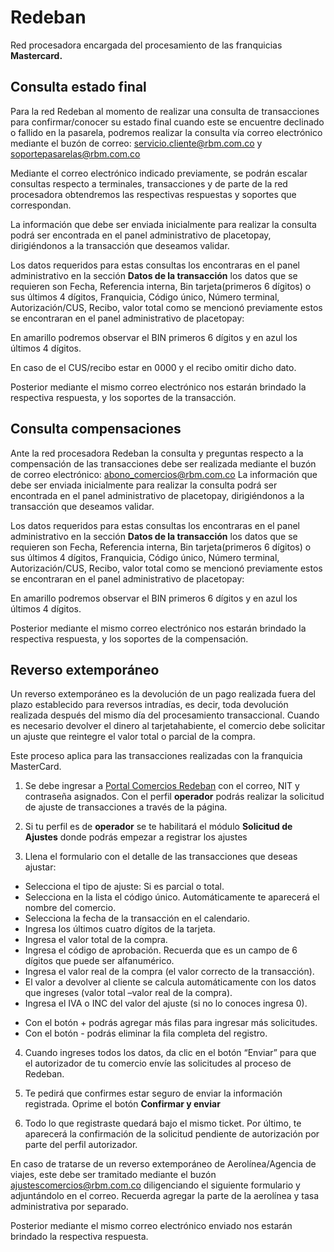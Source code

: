 

<HeroPattern />


# Redeban 
Red procesadora encargada del procesamiento de las franquicias **Mastercard.**

## Consulta estado final

Para la red Redeban al momento de realizar una consulta de transacciones para confirmar/conocer su estado final cuando este se encuentre declinado o fallido en la pasarela, podremos realizar la consulta vía correo electrónico mediante el buzón de correo: servicio.cliente@rbm.com.co y soportepasarelas@rbm.com.co

Mediante el correo electrónico indicado previamente, se podrán escalar consultas respecto a terminales, transacciones y de parte de la red procesadora obtendremos las respectivas respuestas y soportes que correspondan.

La información que debe ser enviada inicialmente para realizar la consulta podrá ser encontrada en el panel administrativo de placetopay, dirigiéndonos a la transacción que deseamos validar.

Los datos requeridos para estas consultas los encontraras en el panel administrativo en la sección **Datos de la transacción** los datos que se requieren son Fecha, Referencia interna, Bin tarjeta(primeros 6 dígitos) o sus últimos 4 dígitos, Franquicia, Código único, Número terminal, Autorización/CUS, Recibo, valor total como se mencionó previamente estos se encontraran en el panel administrativo de placetopay:

<Note> En amarillo podremos observar el BIN primeros 6 dígitos y en azul los últimos 4 dígitos. </Note>

<CenteredContainer>
    <ImageZoom
      src="/panel_trxs_rd.webp"
      alt="panel_trxs_rd"
      className="w-full h-auto shadow rounded-md my-0 transition-transform duration-300 ease-in-out cursor-pointer hover:scale-110 focus:scale-110" 
    />
</CenteredContainer>

En caso de el CUS/recibo estar en 0000 y el recibo omitir dicho dato.

Posterior mediante el mismo correo electrónico nos estarán brindado la respectiva respuesta, y los soportes de la transacción.

## Consulta compensaciones
Ante la red procesadora Redeban la consulta y preguntas respecto a la compensación de las transacciones debe ser realizada mediante el buzón de correo electrónico: abono_comercios@rbm.com.co
La información que debe ser enviada inicialmente para realizar la consulta podrá ser encontrada en el panel administrativo de placetopay, dirigiéndonos a la transacción que deseamos validar.

Los datos requeridos para estas consultas los encontraras en el panel administrativo en la sección **Datos de la transacción** los datos que se requieren son Fecha, 
Referencia interna, Bin tarjeta(primeros 6 dígitos) o sus últimos 4 dígitos, Franquicia, Código único, Número terminal, Autorización/CUS, Recibo, valor total como se mencionó previamente estos se encontraran en el panel administrativo de placetopay:

<Note> En amarillo podremos observar el BIN primeros 6 dígitos y en azul los últimos 4 dígitos. </Note>

<CenteredContainer>
    <ImageZoom
      src="/panel_trxs_rd.webp"
      alt="panel_trxs_rd"
      className="w-full h-auto shadow rounded-md my-0 transition-transform duration-300 ease-in-out cursor-pointer hover:scale-110 focus:scale-110" 
    />
</CenteredContainer>

Posterior mediante el mismo correo electrónico nos estarán brindado la respectiva respuesta, y los soportes de la compensación.

## Reverso extemporáneo
Un reverso extemporáneo es la devolución de un pago realizada fuera del plazo establecido para reversos intradías, es decir, toda devolución realizada después del mismo día del procesamiento transaccional. Cuando es necesario devolver el dinero al tarjetahabiente, el comercio debe solicitar un ajuste que reintegre el valor total o parcial de la compra.

Este proceso aplica para las transacciones realizadas con la franquicia MasterCard.
1.	Se debe ingresar a <a href="https://www.portalcomerciosredeban.com/" target="_blank" rel="URL Atrecom">Portal Comercios Redeban</a> con el correo, NIT y contraseña asignados. Con el perfil **operador** podrás realizar la solicitud de ajuste de transacciones a través de la página.

<CenteredContainer>
    <ImageZoom
      src="/login_rd_home.webp"
      alt="login_rd_home"
      className="w-full h-auto shadow rounded-md my-0 transition-transform duration-300 ease-in-out cursor-pointer hover:scale-110 focus:scale-110" 
    />
</CenteredContainer>

2.	Si tu perfil es de **operador** se te habilitará el módulo **Solicitud de Ajustes** donde podrás empezar a registrar los ajustes

<CenteredContainer>
    <ImageZoom
      src="/pages_rd.webp"
      alt="pages_rd"
      className="w-full h-auto shadow rounded-md my-0 transition-transform duration-300 ease-in-out cursor-pointer hover:scale-110 focus:scale-110" 
    />
</CenteredContainer>

3.	Llena el formulario con el detalle de las transacciones que deseas ajustar:

-	Selecciona el tipo de ajuste: Si es parcial o total.
-	Selecciona en la lista el código único. Automáticamente te aparecerá el nombre del comercio.
-	Selecciona la fecha de la transacción en el calendario.
-	Ingresa los últimos cuatro dígitos de la tarjeta.
-	Ingresa el valor total de la compra.
-	Ingresa el código de aprobación. Recuerda que es un campo de 6 dígitos que puede ser alfanumérico.
-	Ingresa el valor real de la compra (el valor correcto de la transacción).
-	El valor a devolver al cliente se calcula automáticamente con los datos que ingreses (valor total –valor real de la compra).
-	Ingresa el IVA o INC del valor del ajuste (si no lo conoces ingresa 0).

<Note>

- Con el botón + podrás agregar más filas para ingresar más solicitudes.
- Con el botón - podrás eliminar la fila completa del registro.

</Note>

<CenteredContainer>
    <ImageZoom
      src="/pages_2_rd.webp"
      alt="pages_2_rd"
      className="w-full h-auto shadow rounded-md my-0 transition-transform duration-300 ease-in-out cursor-pointer hover:scale-110 focus:scale-110" 
    />
</CenteredContainer>

4.	Cuando ingreses todos los datos, da clic en el botón “Enviar” para que el autorizador de tu comercio envíe las solicitudes al proceso de Redeban. 

<CenteredContainer>
    <ImageZoom
      src="/pages_3_rd.webp"
      alt="pages_3_rd"
      className="w-full h-auto shadow rounded-md my-0 transition-transform duration-300 ease-in-out cursor-pointer hover:scale-110 focus:scale-110" 
    />
</CenteredContainer>

5.	Te pedirá que confirmes estar seguro de enviar la información registrada. Oprime el botón **Confirmar y enviar**

<CenteredContainer>
    <ImageZoom
      src="/pages_4_rd.webp"
      alt="pages_4_rd"
      className="w-full h-auto shadow rounded-md my-0 transition-transform duration-300 ease-in-out cursor-pointer hover:scale-110 focus:scale-110" 
    />
</CenteredContainer>

6.	Todo lo que registraste quedará bajo el mismo ticket. Por último, te aparecerá la confirmación de la solicitud pendiente de autorización por parte del perfil autorizador.

<CenteredContainer>
    <ImageZoom
      src="/pages_5_rd.webp"
      alt="pages_5_rd"
      className="w-full h-auto shadow rounded-md my-0 transition-transform duration-300 ease-in-out cursor-pointer hover:scale-110 focus:scale-110" 
    />
</CenteredContainer>

<Note>En caso de tratarse de un reverso extemporáneo de Aerolínea/Agencia de viajes, este debe ser tramitado mediante el buzón ajustescomercios@rbm.com.co diligenciando el siguiente formulario y adjuntándolo en el correo. Recuerda agregar la parte de la aerolínea y tasa administrativa por separado. </Note>

Posterior mediante el mismo correo electrónico enviado nos estarán brindado la respectiva respuesta.

<CenteredContainer>
    <ImageZoom
      src="/pages_6_rd.webp"
      alt="pages_6_rd"
      className="w-full h-auto shadow rounded-md my-0 transition-transform duration-300 ease-in-out cursor-pointer hover:scale-110 focus:scale-110" 
    />
</CenteredContainer>
